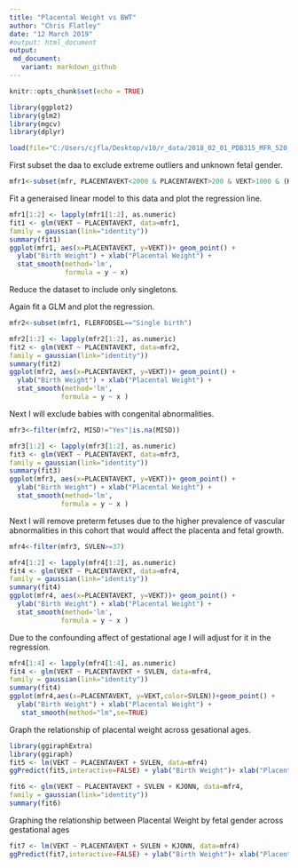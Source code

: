 ```yaml
---
title: "Placental Weight vs BWT"
author: "Chris Flatley"
date: "12 March 2019"
#output: html_document
output:
 md_document:
   variant: markdown_github
---
```


```r
knitr::opts_chunk$set(echo = TRUE)
```
```r
library(ggplot2)
library(glm2)
library(mgcv)
library(dplyr)
```

```r
load(file="C:/Users/cjfla/Desktop/v10/r_data/2018_02_01_PDB315_MFR_520_v10.RData")
```


First subset the daa to exclude extreme outliers and unknown fetal gender.


```r
mfr1<-subset(mfr, PLACENTAVEKT<2000 & PLACENTAVEKT>200 & VEKT>1000 & (KJONN=="Boy"|KJONN=="Girl"), select=c(PLACENTAVEKT,VEKT,SVLEN, SVLEN.DG, FAAR, HELSEREGION, KJONN, FLERFODSEL, ROBSON.10, MISD, MORS.ALDER.KAT.K8))
```


Fit a generaised linear model to this data and plot the regression line. 


```r
mfr1[1:2] <- lapply(mfr1[1:2], as.numeric)
fit1 <- glm(VEKT ~ PLACENTAVEKT, data=mfr1,
family = gaussian(link="identity"))
summary(fit1)
ggplot(mfr1, aes(x=PLACENTAVEKT, y=VEKT))+ geom_point() +
  ylab("Birth Weight") + xlab("Placental Weight") +
  stat_smooth(method='lm',
              formula = y ~ x)
```


Reduce the dataset to include only singletons.

Again fit a GLM and plot the regression.


```r
mfr2<-subset(mfr1, FLERFODSEL=="Single birth")
```


```r
mfr2[1:2] <- lapply(mfr2[1:2], as.numeric)
fit2 <- glm(VEKT ~ PLACENTAVEKT, data=mfr2,
family = gaussian(link="identity"))
summary(fit2)
ggplot(mfr2, aes(x=PLACENTAVEKT, y=VEKT))+ geom_point() + 
  ylab("Birth Weight") + xlab("Placental Weight") +
  stat_smooth(method='lm',
             formula = y ~ x )
```



Next I will exclude babies with congenital abnormalities.


```r
mfr3<-filter(mfr2, MISD!="Yes"|is.na(MISD))
```


```r
mfr3[1:2] <- lapply(mfr3[1:2], as.numeric)
fit3 <- glm(VEKT ~ PLACENTAVEKT, data=mfr3,
family = gaussian(link="identity"))
summary(fit3)
ggplot(mfr3, aes(x=PLACENTAVEKT, y=VEKT))+ geom_point() + 
  ylab("Birth Weight") + xlab("Placental Weight") +
  stat_smooth(method='lm',
             formula = y ~ x )
```


Next I will remove preterm fetuses due to the higher prevalence of vascular abnormalities in this cohort that would affect the placenta and fetal growth.


```r
mfr4<-filter(mfr3, SVLEN>=37)
```


```r
mfr4[1:2] <- lapply(mfr4[1:2], as.numeric)
fit4 <- glm(VEKT ~ PLACENTAVEKT, data=mfr4,
family = gaussian(link="identity"))
summary(fit4)
ggplot(mfr4, aes(x=PLACENTAVEKT, y=VEKT))+ geom_point() + 
  ylab("Birth Weight") + xlab("Placental Weight") +
  stat_smooth(method='lm',
             formula = y ~ x )
```


Due to the confounding affect of gestational age I will adjust for it in the regression.


```r
mfr4[1:4] <- lapply(mfr4[1:4], as.numeric)
fit4 <- glm(VEKT ~ PLACENTAVEKT + SVLEN, data=mfr4,
family = gaussian(link="identity"))
summary(fit4)
ggplot(mfr4,aes(x=PLACENTAVEKT, y=VEKT,color=SVLEN))+geom_point() + 
  ylab("Birth Weight") + xlab("Placental Weight") +
   stat_smooth(method="lm",se=TRUE)
```


Graph the relationship of placental weight across gesational ages.


```r
library(ggiraphExtra)
library(ggiraph)
fit5 <- lm(VEKT ~ PLACENTAVEKT + SVLEN, data=mfr4)
ggPredict(fit5,interactive=FALSE) + ylab("Birth Weight")+ xlab("Placental Weight") 
```




```r
fit6 <- glm(VEKT ~ PLACENTAVEKT + SVLEN + KJONN, data=mfr4,
family = gaussian(link="identity"))
summary(fit6)
```


Graphing the relationship between Placental Weight by fetal gender across gestational ages


```r
fit7 <- lm(VEKT ~ PLACENTAVEKT + SVLEN + KJONN, data=mfr4)
ggPredict(fit7,interactive=FALSE) + ylab("Birth Weight")+ xlab("Placental Weight") 
```




